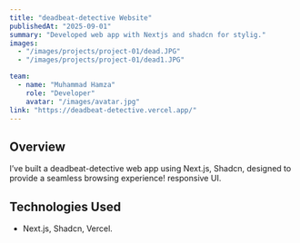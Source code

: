 ```yaml
---
title: "deadbeat-detective Website"
publishedAt: "2025-09-01"
summary: "Developed web app with Nextjs and shadcn for stylig."
images:
  - "/images/projects/project-01/dead.JPG"
  - "/images/projects/project-01/dead1.JPG"

team:
  - name: "Muhammad Hamza"
    role: "Developer"
    avatar: "/images/avatar.jpg"
link: "https://deadbeat-detective.vercel.app/"
---
```


## Overview

I’ve built a deadbeat-detective web app using Next.js, Shadcn, designed to provide a seamless browsing experience! responsive UI.

## Technologies Used

- Next.js, Shadcn, Vercel.
